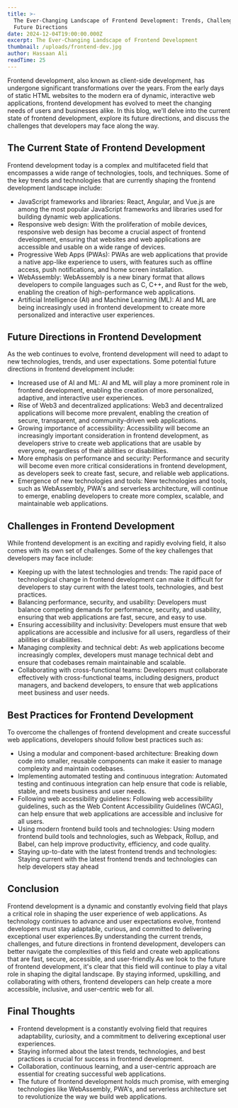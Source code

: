 ```yaml
---
title: >-
  The Ever-Changing Landscape of Frontend Development: Trends, Challenges, and
  Future Directions
date: 2024-12-04T19:00:00.000Z
excerpt: The Ever-Changing Landscape of Frontend Development
thumbnail: /uploads/frontend-dev.jpg
author: Hassaan Ali
readTime: 25
---
```


Frontend development, also known as client-side development, has undergone significant transformations over the years. From the early days of static HTML websites to the modern era of dynamic, interactive web applications, frontend development has evolved to meet the changing needs of users and businesses alike. In this blog, we'll delve into the current state of frontend development, explore its future directions, and discuss the challenges that developers may face along the way.

## The Current State of Frontend Development

Frontend development today is a complex and multifaceted field that encompasses a wide range of technologies, tools, and techniques. Some of the key trends and technologies that are currently shaping the frontend development landscape include:

* JavaScript frameworks and libraries: React, Angular, and Vue.js are among the most popular JavaScript frameworks and libraries used for building dynamic web applications.
* Responsive web design: With the proliferation of mobile devices, responsive web design has become a crucial aspect of frontend development, ensuring that websites and web applications are accessible and usable on a wide range of devices.
* Progressive Web Apps (PWAs): PWAs are web applications that provide a native app-like experience to users, with features such as offline access, push notifications, and home screen installation.
* WebAssembly: WebAssembly is a new binary format that allows developers to compile languages such as C, C++, and Rust for the web, enabling the creation of high-performance web applications.
* Artificial Intelligence (AI) and Machine Learning (ML): AI and ML are being increasingly used in frontend development to create more personalized and interactive user experiences.

## Future Directions in Frontend Development

As the web continues to evolve, frontend development will need to adapt to new technologies, trends, and user expectations. Some potential future directions in frontend development include:

* Increased use of AI and ML: AI and ML will play a more prominent role in frontend development, enabling the creation of more personalized, adaptive, and interactive user experiences.
* Rise of Web3 and decentralized applications: Web3 and decentralized applications will become more prevalent, enabling the creation of secure, transparent, and community-driven web applications.
* Growing importance of accessibility: Accessibility will become an increasingly important consideration in frontend development, as developers strive to create web applications that are usable by everyone, regardless of their abilities or disabilities.
* More emphasis on performance and security: Performance and security will become even more critical considerations in frontend development, as developers seek to create fast, secure, and reliable web applications.
* Emergence of new technologies and tools: New technologies and tools, such as WebAssembly, PWA's and serverless architecture, will continue to emerge, enabling developers to create more complex, scalable, and maintainable web applications.

## Challenges in Frontend Development

While frontend development is an exciting and rapidly evolving field, it also comes with its own set of challenges. Some of the key challenges that developers may face include:

* Keeping up with the latest technologies and trends: The rapid pace of technological change in frontend development can make it difficult for developers to stay current with the latest tools, technologies, and best practices.
* Balancing performance, security, and usability: Developers must balance competing demands for performance, security, and usability, ensuring that web applications are fast, secure, and easy to use.
* Ensuring accessibility and inclusivity: Developers must ensure that web applications are accessible and inclusive for all users, regardless of their abilities or disabilities.
* Managing complexity and technical debt: As web applications become increasingly complex, developers must manage technical debt and ensure that codebases remain maintainable and scalable.
* Collaborating with cross-functional teams: Developers must collaborate effectively with cross-functional teams, including designers, product managers, and backend developers, to ensure that web applications meet business and user needs.

## Best Practices for Frontend Development

To overcome the challenges of frontend development and create successful web applications, developers should follow best practices such as:

* Using a modular and component-based architecture: Breaking down code into smaller, reusable components can make it easier to manage complexity and maintain codebases.
* Implementing automated testing and continuous integration: Automated testing and continuous integration can help ensure that code is reliable, stable, and meets business and user needs.
* Following web accessibility guidelines: Following web accessibility guidelines, such as the Web Content Accessibility Guidelines (WCAG), can help ensure that web applications are accessible and inclusive for all users.
* Using modern frontend build tools and technologies: Using modern frontend build tools and technologies, such as Webpack, Rollup, and Babel, can help improve productivity, efficiency, and code quality.
* Staying up-to-date with the latest frontend trends and technologies: Staying current with the latest frontend trends and technologies can help developers stay ahead

## Conclusion

Frontend development is a dynamic and constantly evolving field that plays a critical role in shaping the user experience of web applications. As technology continues to advance and user expectations evolve, frontend developers must stay adaptable, curious, and committed to delivering exceptional user experiences.By understanding the current trends, challenges, and future directions in frontend development, developers can better navigate the complexities of this field and create web applications that are fast, secure, accessible, and user-friendly.As we look to the future of frontend development, it's clear that this field will continue to play a vital role in shaping the digital landscape. By staying informed, upskilling, and collaborating with others, frontend developers can help create a more accessible, inclusive, and user-centric web for all.

## Final Thoughts

* Frontend development is a constantly evolving field that requires adaptability, curiosity, and a commitment to delivering exceptional user experiences.
* Staying informed about the latest trends, technologies, and best practices is crucial for success in frontend development.
* Collaboration, continuous learning, and a user-centric approach are essential for creating successful web applications.
* The future of frontend development holds much promise, with emerging technologies like WebAssembly, PWA's, and serverless architecture set to revolutionize the way we build web applications.

